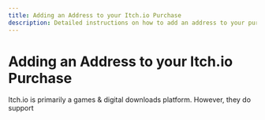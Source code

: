 ```yaml
---
title: Adding an Address to your Itch.io Purchase
description: Detailed instructions on how to add an address to your purchase.
---
```


# Adding an Address to your Itch.io Purchase

Itch.io is primarily a games & digital downloads platform. However, they do support 